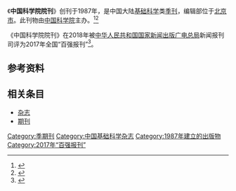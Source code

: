 {{Infobox journal
| title         = 中国科学院院刊
| former_name   =Science and Technology in China Selection From the Bulletin of the Chinese Acedemy of Sciences
| frequency     = 季刊
| country       = [[中国大陆|中国大陆]]
| publisher     = [[中国科学院|中国科学院]]
| impact        = 
| history =1987年起至今
| ISSN = 1003-3572
| CN            = 11-2723/N
| website       = 
}}
《'''中国科学院院刊'''》创刊于1987年，是中国大陆[[基础科学|基础科学]]类[[杂志#出版|季刊]]，编辑部位于[[北京市|北京市]]。此刊物由[[中国科学院|中国科学院]]主办。<ref name="知网1">{{Cite web|title=中国科学院院刊|url=https://navi.cnki.net/knavi/JournalDetail?pcode=CJFD&pykm=KYYW|accessdate=2021-02-02|work=navi.cnki.net|publisher=[[中国知网|中国知网]]|archive-date=2020-05-24|archive-url=https://web.archive.org/web/20200524234405/http://navi.cnki.net/knavi/JournalDetail?pcode=CJFD&pykm=KYYW}}</ref><ref name="维普1">{{Cite web|title=中国科学院院刊 - 维普中文期刊|url=http://www.cqvip.com/qikan/Detail.aspx?gch=86621X|accessdate=2021-02-02|author=|date=|format=|publisher=[[维普|维普]]|language=}}</ref>

《中国科学院院刊》在2018年被[[中华人民共和国国家新闻出版广电总局|中华人民共和国国家新闻出版广电总局]]新闻报刊司评为2017年全国“百强报刊”<ref>{{Cite web|title=2017年全国“百强报刊”推荐名单开始公示|url=http://www.ce.cn/culture/gd/201801/16/t20180116_27756145.shtml|accessdate=2021-02-10|author=赵新乐（中国新闻出版广电报）|date=2018-01-16|format=|work=www.ce.cn|publisher=[[中国经济网|中国经济网]]|language=|archive-date=2020-11-05|archive-url=https://web.archive.org/web/20201105014543/http://www.ce.cn/culture/gd/201801/16/t20180116_27756145.shtml|dead-url=no}}</ref>。
== 参考资料 ==
{{reflist|2}}

== 相关条目 ==

* [[杂志|杂志]]
* [[期刊|期刊]]

{{pub-stub}}
{{全国百强报刊|2017}}

[[Category:季期刊|Category:季期刊]]
[[Category:中国基础科学杂志|Category:中国基础科学杂志]]
[[Category:1987年建立的出版物|Category:1987年建立的出版物]]
[[Category:2017年“百强报刊”|Category:2017年“百强报刊”]]